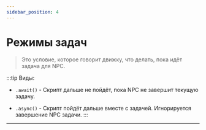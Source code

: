 ```yaml
---
sidebar_position: 4
---
```


# Режимы задач

> Это условие, которое говорит движку, что делать, пока идёт задача для NPC.

:::tip Виды:

- `.await()` - Скрипт дальше не пойдёт, пока NPC не завершит текущую задачу.

- `.async()` - Скрипт пойдёт дальше вместе с задачей. Игнорируется завершение NPC задачи.
:::

---